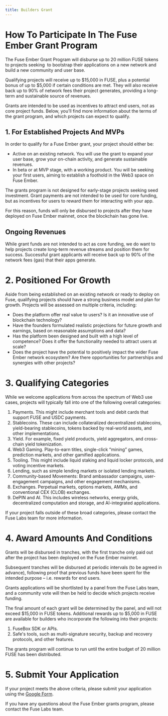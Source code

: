 ```yaml
---
title: Builders Grant
---
```


# How To Participate In The Fuse Ember Grant Program

The Fuse Ember Grant Program will disburse up to 20 million FUSE tokens to projects seeking  to bootstrap their applications on a new network and build a new community and user base.

Qualifying projects will receive up to $15,000 in FUSE, plus a potential bonus of up to $5,000 if certain conditions are met. They will also receive back up to 90% of network fees their project generates, providing a long-term and sustainable source of revenues.

Grants are intended to be used as incentives to attract end users, not as core project funds. Below, you’ll find more information about the terms of the grant program, and which projects can expect to qualify.

## 1. For Established Projects And MVPs

In order to qualify for a Fuse Ember grant, your project should either be:

* Active on an existing network. You will use the grant to expand your user base, grow your on-chain activity, and generate sustainable revenues.
* In beta or at MVP stage, with a working product. You will be seeking your first users, aiming to establish a foothold in the Web3 space on Fuse Ember.

The grants program is not designed for early-stage projects seeking seed investment. Grant payments are not intended to be used for core funding, but as incentives for users to reward them for interacting with your app.

For this reason, funds will only be disbursed to projects after they have deployed on Fuse Ember mainnet, once the blockchain has gone live.

## Ongoing Revenues

While grant funds are not intended to act as core funding, we do want to help projects create long-term revenue streams and position them for success. Successful grant applicants will receive back up to 90% of the network fees (gas) that their apps generate.

# 2. Positioned For Growth

Aside from being established on an existing network or ready to deploy on Fuse, qualifying projects should have a strong business model and plan for growth. Projects will be assessed on multiple criteria, including:

* Does the platform offer real value to users? Is it an innovative use of blockchain technology?
* Have the founders formulated realistic projections for future growth and earnings, based on reasonable assumptions and data?
* Has the platform been designed and built with a high level of competence? Does it offer the functionality needed to attract users at scale?
* Does the project have the potential to positively impact the wider Fuse Ember network ecosystem? Are there opportunities for partnerships and synergies with other projects?

# 3. Qualifying Categories

While we welcome applications from across the spectrum of Web3 use cases, projects will typically fall into one of the following overall categories:

1. Payments. This might include merchant tools and debit cards that support FUSE and USDC payments.
2. Stablecoins. These can include collateralized decentralized stablecoins, yield-bearing stablecoins, tokens backed by real-world assets, and other implementations.
3. Yield. For example, fixed yield products, yield aggregators, and cross-chain yield tokenization.
4. Web3 Gaming. Play-to-earn titles, single-click “mining” games, prediction markets, and other gamified applications.
5. Tooling. This might include liquid staking and liquid locker protocols, and voting incentive markets.
6. Lending, such as simple lending markets or isolated lending markets.
7. Community-based Movements: Brand ambassador campaigns, user-engagement campaigns, and other engagement mechanisms.
8. Exchanges. Perpetual markets, options markets, AMMs, and conventional CEX (CLOB) exchanges.
9. DePIN and AI. This includes wireless networks, energy grids, decentralized computation and storage, and AI-integrated applications.

If your project falls outside of these broad categories, please contact the Fuse Labs team for more information.

# 4. Award Amounts And Conditions

Grants will be disbursed in tranches, with the first tranche only paid out after the project has been deployed on the Fuse Ember mainnet.

Subsequent tranches will be disbursed at periodic intervals (to be agreed in advance), following proof that previous funds have been spent for the intended purpose – i.e. rewards for end users.

Grants applications will be shortlisted by a panel from the Fuse Labs team, and a community vote will then be held to decide which projects receive funding. 

The final amount of each grant will be determined by the panel, and will not exceed $15,000 in FUSE tokens. Additional rewards up to $5,000 in FUSE are available for builders who incorporate the following into their projects:

1. FuseBox SDK or APIs.
2. Safe's tools, such as multi-signature security, backup and recovery protocols, and other features.

The grants program will continue to run until the entire budget of 20 million FUSE has been distributed.

# 5. Submit Your Application

If your project meets the above criteria, please submit your application using the [Google Form](https://docs.google.com/forms/d/e/1FAIpQLServsLcjBhksX0bGXsE9jwf8qixP4HlKq2jEiJmwEjFxPxX8w/viewform).

If you have any questions about the Fuse Ember grants program, please contact the Fuse Labs team.
